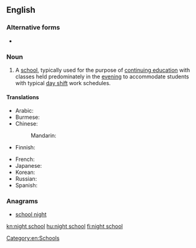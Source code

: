 ==English==

===Alternative forms===
* {{l|en|nightschool}}

===Noun===
{{en-noun}}

# A [[school]], typically used for the purpose of [[continuing education]] with classes held predominately in the [[evening]] to accommodate students with typical [[day shift]] work schedules.

====Translations====
{{trans-top|A school with classes held predominately in the evening}}
* Arabic: {{t-needed|ar}}
* Burmese: {{t+|my|ညကျောင်း|sc=Mymr}}
* Chinese:
*: Mandarin: {{t+|cmn|夜校|tr=yèxiào|sc=Hani}}
* Finnish: {{t-needed|fi}}
{{trans-mid}}
* French: {{t-needed|fr}}
* Japanese: {{t|ja|夜学|tr=やがく, yagaku|sc=Jpan}}
* Korean: {{t-needed|ko}}
* Russian: {{t-needed|ru}}
* Spanish: {{t|es|escuela nocturna|f}}
{{trans-bottom}}

===Anagrams===
* [[school night#English|school night]]

[[Category:en:Schools]]

[[kn:night school]]
[[hu:night school]]
[[fi:night school]]